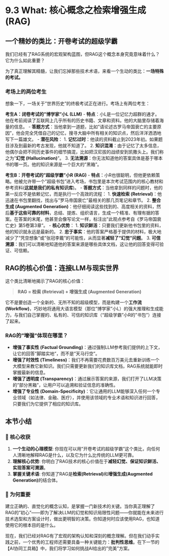 # 9.3 What: 核心概念之检索增强生成 (RAG)

## 一个精妙的类比：开卷考试的超级学霸

我们已经有了RAG系统的宏观架构蓝图，但RAG这个概念本身究竟意味着什么？它为什么如此重要？

为了真正理解其精髓，让我们忘掉那些技术术语，来看一个生动的类比：**一场特殊的考试。**


### 考场上的两位考生

想象一下，一场关于"世界历史"的终极考试正在进行。考场上有两位考生：

**考生A：闭卷考试的"博学家"小L (LLM)**
-   **特点**：小L是一位记忆力超群的通才。他在考前阅读了互联网上几乎所有的历史书籍、文章和资料。他的大脑里存储着海量的信息。
-   **答题方式**：当他拿到一道题，比如"请论述古罗马帝国衰亡的主要原因"，他会完全凭借自己的记忆，搜寻大脑中所有相关的知识点，然后洋洋洒洒地写下一篇雄文。
-   **潜在风险**：
    1.  **记忆过时**：他读的资料截止到2023年初。如果题目涉及到最新的考古发现，他就不知道了。
    2.  **知识混淆**：由于记忆了太多信息，他偶尔会把不同历史事件的细节搞混，比如把汉尼拔的战绩安到凯撒头上。我们称之为"**幻觉 (Hallucination)**"。
    3.  **无法溯源**：你无法知道他的答案具体是基于哪本书的哪一页。他的知识来源是一个巨大的"黑箱"。

**考生B：开卷考试的"超级学霸"小R (RAG)**
-   **特点**：小R也很聪明，但他更依赖策略。他被允许带一个"超级书包"进入考场，书包里是本次考试范围内的核心教材和参考资料(**这就是我们的私有知识库**)。
-   **答题方式**：当他拿到同样的问题时，他的第一反应不是依赖记忆，而是执行一个高效的流程：
    1.  **快速检索 (Retrieval)**：他迅速在书包里翻找，找出与"罗马帝国衰亡"最相关的那几页笔记和章节。
    2.  **整合生成 (Augmented Generation)**：他仔细阅读这些找到的、高度相关的资料，然后**基于这些可靠的材料**，总结、提炼、组织语言，生成一个精准、有理有据的答案。在答案的末尾，他甚至会像写论文一样，标注出"此观点参考自《罗马帝国衰亡史》第5卷第3章"。
-   **核心优势**：
    1.  **知识鲜活**：只要我们更新他书包里的资料，他的知识就永远是最新的。
    2.  **忠于事实**：他的答案严格基于提供的材料，极大地减少了"凭空想象"或"张冠李戴"的可能性，从而显著**减轻了"幻觉"问题**。
    3.  **可信溯源**：我们可以清晰地知道他的答案来源是哪些具体文档，这让他的回答变得可验证、可信赖。


## RAG的核心价值：连接LLM与现实世界

这个类比清晰地揭示了RAG的核心价值：

> **RAG = 检索 (Retrieval) + 增强生成 (Augmented Generation)**

它不是要创造一个全新的、无所不知的超级模型，而是构建一个**工作流 (Workflow)**，巧妙地将通用大语言模型（那位"博学家"小L）的强大推理和生成能力，与我们自己掌握的、私有的、可信的知识库（"超级学霸"小R的"书包"）连接了起来。

### RAG的"增强"体现在哪里？
-   **增强了事实性 (Factual Grounding)**：通过强制LLM参考我们提供的上下文，让它的回答"脚踏实地"，而不是"天马行空"。
-   **增强了时效性 (Timeliness)**：我们不再需要花费数百万美元去重新训练一个大模型来教它新知识。我们只需要更新我们的知识库文档，RAG系统就能即时掌握最新的信息。
-   **增强了透明度 (Transparency)**：通过展示答案的来源，我们打开了LLM决策的"部分黑箱"，让用户可以追溯和验证信息的准确性。
-   **增强了专业性 (Domain-Specificity)**：它让通用的LLM能够深入任何一个专业领域（如法律、金融、医疗），并使用该领域的专业术语和知识进行回答，只要我们为它提供了相应的知识库。

## 本节小结

### 🎯 核心收获
1.  **一个生动的心理模型**: 你现在可以用"开卷考试的超级学霸"这个类比，向任何人清晰地解释RAG是什么，以及它为什么比传统的LLM更可靠。
2.  **理解核心优势**: 你明白了RAG技术的核心价值在于**减轻幻觉、保证知识鲜活、实现答案可溯源**。
3.  **掌握关键术语**: 你知道了RAG是**检索(Retrieval)**和**增强生成(Augmented Generation)**的结合体。

### 🤔 为何重要
建立正确的、直觉化的概念认知，是掌握一门新技术的关键。当你真正理解了RAG的"初心"——即为了解决LLM的幻觉和知识局限性问题——你就能在未来进行技术选型和方案设计时，做出更明智的决策。你知道何时应该使用RAG，也知道使用它的根本目的是什么。

现在，我们已经对RAG有了宏观的架构认知和深刻的概念理解。但在我们动手实践之前，一个优秀的工程师还需要具备一种关键能力：**批判性思维**。在下一节的【AI协同工具箱】中，我们将学习如何挑战AI给出的"完美"方案。 